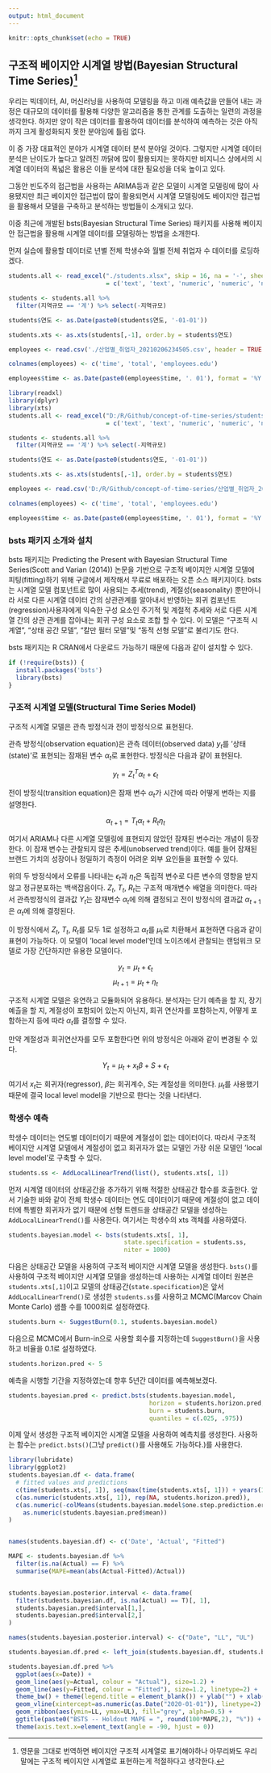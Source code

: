 ```yaml
---
output: html_document
---
```


```r
knitr::opts_chunk$set(echo = TRUE)
```

## 구조적 베이지안 시계열 방법(Bayesian Structural Time Series)[^1]

[^1]: 영문을 그대로 번역하면 베이지안 구조적 시계열로 표기해야하나 아무리봐도 우리말에는 구조적 베이지안 시계열로 표현하는게 적절하다고 생각한다.

우리는 빅데이터, AI, 머신러닝을 사용하여 모델링을 하고 미래 예측값을 만들어 내는 과정은 대규모의 데이터를 활용해 다양한 알고리즘을 통한 관계를 도출하는 일련의 과정을 생각한다. 하지만 양이 작은 데이터를 활용하여 데이터를 분석하여 예측하는 것은 아직까지 크게 활성화되지 못한 분야임에 틀림 없다.

이 중 가장 대표적인 분야가 시계열 데이터 분석 분야일 것이다. 그렇지만 시계열 데이터 분석은 난이도가 높다고 알려진 까닭에 많이 활용되지는 못하지만 비지니스 상에서의 시계열 데이터의 폭넓은 활용은 이들 분석에 대한 필요성을 더욱 높이고 있다.

그동안 빈도주의 접근법을 사용하는 ARIMA등과 같은 모델이 시계열 모델링에 많이 사용됐지만 최근 베이지안 접근법이 많이 활용되면서 시계열 모델링에도 베이지안 접근법을 활용해서 모델을 구축하고 분석하는 방법들이 소개되고 있다.

이중 최근에 개발된 bsts(Bayesian Structural Time Series) 패키지를 사용해 베이지안 접근법을 활용해 시계열 데이터를 모델링하는 방법을 소개한다.

먼저 실습에 활용할 데이터로 년별 전체 학생수와 월별 전체 취업자 수 데이터를 로딩하겠다.

```r
students.all <- read_excel("./students.xlsx", skip = 16, na = '-', sheet = 1, col_types
                           = c('text', 'text', 'numeric', 'numeric', 'numeric', 'numeric', 'numeric', 'numeric', 'numeric', 'numeric', 'numeric', 'numeric', 'numeric', 'numeric', 'numeric','numeric', 'numeric', 'numeric'))

students <- students.all %>%
  filter(지역규모 == '계') %>% select(-지역규모)

students$연도 <- as.Date(paste0(students$연도, '-01-01'))

students.xts <- as.xts(students[,-1], order.by = students$연도)

employees <- read.csv('./산업별_취업자_20210206234505.csv', header = TRUE, na = '-', strip.white = TRUE, stringsAsFactors = TRUE)

colnames(employees) <- c('time', 'total', 'employees.edu')

employees$time <- as.Date(paste0(employees$time, '. 01'), format = '%Y. %m. %d')
```

```r
library(readxl)
library(dplyr)
library(xts)
students.all <- read_excel("D:/R/Github/concept-of-time-series/students.xlsx", skip = 16, na = '-', sheet = 1, col_types
                           = c('text', 'text', 'numeric', 'numeric', 'numeric', 'numeric', 'numeric', 'numeric', 'numeric', 'numeric', 'numeric', 'numeric', 'numeric', 'numeric', 'numeric','numeric', 'numeric', 'numeric'))

students <- students.all %>%
  filter(지역규모 == '계') %>% select(-지역규모)

students$연도 <- as.Date(paste0(students$연도, '-01-01'))

students.xts <- as.xts(students[,-1], order.by = students$연도)

employees <- read.csv('D:/R/Github/concept-of-time-series/산업별_취업자_20210206234505.csv', header = TRUE, na = '-', strip.white = TRUE, stringsAsFactors = TRUE)

colnames(employees) <- c('time', 'total', 'employees.edu')

employees$time <- as.Date(paste0(employees$time, '. 01'), format = '%Y. %m. %d')
```

### bsts 패키지 소개와 설치

bsts 패키지는 Predicting the Present with Bayesian Structural Time Series(Scott and Varian (2014)) 논문을 기반으로 구조적 베이지안 시계열 모델에 피팅(fitting)하기 위해 구글에서 제작해서 무료로 배포하는 오픈 소스 패키지이다. bsts는 시계열 모델 컴포넌트로 많이 사용되는 추세(trend), 계절성(seasonality) 뿐만아니라 서로 다른 시계열 데이터 간의 상관관계를 알아내서 반영하는 회귀 컴포넌트(regression)사용자에게 익숙한 구성 요소인 주기적 및 계절적 추세와 서로 다른 시계열 간의 상관 관계를 잡아내는 회귀 구성 요소로 조합 할 수 있다. 이 모델은 "구조적 시계열", "상태 공간 모델", "칼만 필터 모델"및 "동적 선형 모델"로 불리기도 한다.

bsts 패키지는 R CRAN에서 다운로드 가능하기 때문에 다음과 같이 설치할 수 있다.

```r
if (!require(bsts)) {
  install.packages('bsts')
  library(bsts)
}
```

### 구조적 시계열 모델(Structural Time Series Model)

구조적 시계열 모델은 관측 방정식과 전이 방정식으로 표현된다.

관측 방정식(observation equation)은 관측 데이터(observed data) $y_t$를 '상태(state)'로 표현되는 잠재된 변수 $\alpha_t$로 표현한다. 방정식은 다음과 같이 표현된다.

$$
y_t = Z_t^T\alpha_t + \epsilon_t
$$

전이 방정식(transition equation)은 잠재 변수 $\alpha_t$가 시간에 따라 어떻게 변하는 지를 설명한다.

$$
\alpha_{t+1} = T_t\alpha_t + R_t\eta_t
$$

여기서 ARIAM나 다른 시계열 모델링에 표현되지 않았던 잠재된 변수라는 개념이 등장한다. 이 잠재 변수는 관찰되지 않은 추세(unobserved trend)이다. 예를 들어 잠재된 브랜드 가치의 성장이나 정밀하기 측정이 어려운 외부 요인들을 표현할 수 있다.

위의 두 방정식에서 오류를 나타내는 $\epsilon_t$과 $\eta_t$은 독립적 변수로 다른 변수의 영향을 받지 않고 정규분포하는 백색잡음이다. $Z_t$, $T_t$, $R_t$는 구조적 매개변수 배열을 의미한다. 따라서 관측방정식의 결과값 $Y_t$는 잠재변수 $\alpha_t$에 의해 결정되고 전이 방정식의 결과값 $\alpha_{t+1}$은 $\alpha_t$에 의해 결정된다.

이 방정식에서 $Z_t$, $T_t$, $R_t$를 모두 1로 설정하고 $\alpha_t$를 $\mu_t$로 치환해서 표현하면 다음과 같이 표현이 가능하다. 이 모델이 'local level model'인데 노이즈에서 관찰되는 랜덤워크 모델로 가장 간단하지만 유용한 모델이다.

$$
y_t = \mu_t + \epsilon_t
$$ $$
\mu_{t+1} = \mu_t + \eta_t
$$

구조적 시계열 모델은 유연하고 모듈화되어 유용하다. 분석자는 단기 예측을 할 지, 장기 예츨을 할 지, 계절성이 포함되어 있는지 아닌지, 회귀 연산자를 포함하는지, 어떻게 포함하는지 등에 따라 $\alpha_t$를 결정할 수 있다.

만약 계절성과 회귀연산자를 모두 포함한다면 위의 방정식은 아래와 같이 변경될 수 있다.

$$
Y_t = \mu_t + x_t\beta + S + \epsilon_t
$$

여기서 $x_t$는 회귀자(regressor), $\beta$는 회귀계수, $S$는 계절성을 의미한다. $\mu_t$를 사용했기 때문에 결국 local level model을 기반으로 한다는 것을 나타낸다.

### 학생수 예측

학생수 데이터는 연도별 데이터이기 때문에 계졀성이 없는 데이터이다. 따라서 구조적 베이지안 시계열 모델에서 계절성이 없고 회귀자가 없는 모델인 가장 쉬운 모델인 'local level model'로 구축할 수 있다.

```r
students.ss <- AddLocalLinearTrend(list(), students.xts[, 1])
```

먼저 시계열 데이터의 상태공간을 추가하기 위해 적절한 상태공간 함수를 호출한다. 앞서 기술한 바와 같이 전체 학생수 데이터는 연도 데이터이기 때문에 계절성이 없고 데이터에 특별한 회귀자가 없기 때문에 선형 트렌드을 상태공간 모델을 생성하는 `AddLocalLinearTrend()`를 사용한다. 여기서는 학생수의 xts 객체를 사용하였다.

```r
students.bayesian.model <- bsts(students.xts[, 1],
                                state.specification = students.ss,
                                niter = 1000)
```

다음은 상태공간 모델을 사용하여 구조적 베이지안 시계열 모델을 생성한다. `bsts()`를 사용하여 구조적 베이지안 시계열 모델을 생성하는데 사용하는 시계열 데이터 원본은 `students.xts[,1]`이고 모델의 상태공간(`state.specification`)은 앞서 `AddLocalLinearTrend()`로 생성한 `students.ss`를 사용하고 MCMC(Marcov Chain Monte Carlo) 샘플 수를 1000회로 설정하였다.

```r
students.burn <- SuggestBurn(0.1, students.bayesian.model)
```

다음으로 MCMC에서 Burn-in으로 사용할 회수를 지정하는데 `SuggestBurn()`을 사용하고 비율을 0.1로 설정하였다.

```r
students.horizon.pred <- 5
```

예측을 시행할 기간을 지정하였는데 향후 5년간 데이터를 예측해보겠다.

```r
students.bayesian.pred <- predict.bsts(students.bayesian.model, 
                                       horizon = students.horizon.pred, 
                                       burn = students.burn, 
                                       quantiles = c(.025, .975))
```

이제 앞서 생성한 구조적 베이지안 시계열 모델을 사용하여 예측치를 생성한다. 사용하는 함수는 `predict.bsts()`(그냥 `predict()`를 사용해도 가능하다.)를 사용한다.

```r
library(lubridate)
library(ggplot2)
students.bayesian.df <- data.frame(
  # fitted values and predictions
  c(time(students.xts[, 1]), seq(max(time(students.xts[, 1])) + years(1), by = 'years', length.out = students.horizon.pred)),
  c(as.numeric(students.xts[, 1]), rep(NA, students.horizon.pred)),
  c(as.numeric(-colMeans(students.bayesian.model$one.step.prediction.errors[-(1:students.burn),])+students.xts[, 1]),  
    as.numeric(students.bayesian.pred$mean))
)


names(students.bayesian.df) <- c('Date', 'Actual', "Fitted")

MAPE <- students.bayesian.df %>% 
  filter(is.na(Actual) == F) %>% 
  summarise(MAPE=mean(abs(Actual-Fitted)/Actual))


students.bayesian.posterior.interval <- data.frame(
  filter(students.bayesian.df, is.na(Actual) == T)[, 1],
  students.bayesian.pred$interval[1,],
  students.bayesian.pred$interval[2,]
)

names(students.bayesian.posterior.interval) <- c("Date", "LL", "UL")

students.bayesian.df.pred <- left_join(students.bayesian.df, students.bayesian.posterior.interval, by="Date")

students.bayesian.df.pred %>% 
  ggplot(aes(x=Date)) +
  geom_line(aes(y=Actual, colour = "Actual"), size=1.2) +
  geom_line(aes(y=Fitted, colour = "Fitted"), size=1.2, linetype=2) +
  theme_bw() + theme(legend.title = element_blank()) + ylab("") + xlab("") +
  geom_vline(xintercept=as.numeric(as.Date("2020-01-01")), linetype=2) + 
  geom_ribbon(aes(ymin=LL, ymax=UL), fill="grey", alpha=0.5) +
  ggtitle(paste0("BSTS -- Holdout MAPE = ", round(100*MAPE,2), "%")) +
  theme(axis.text.x=element_text(angle = -90, hjust = 0))
```
